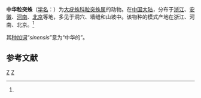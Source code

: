{{Speciesbox
| taxon = Macrothele sinensis
| binomial_authority = Zhu et Mao, 1983<ref name='id12788'>{{cite web| url =http://www.bioinfo.cn/db05/BjdwSpecies.php?action=view&id=12788| title =中华粒突蛛| work =《中国动物物种编目数据库》| publisher =中国科学院微生物研究所| author =中国科学院动物研究所| accessdate =2009-04-28| deadurl =yes| archiveurl =https://web.archive.org/web/20160305025747/http://www.bioinfo.cn/db05/BjdwSpecies.php?action=view&id=12788| archivedate =2016-03-05}}</ref>
}}

'''中华粒突蛛'''（[[学名|学名]]：{{lang|la|''Macrothele sinensis''}}）为[[大疣蛛科|大疣蛛科]][[粒突蛛属|粒突蛛属]]的动物。在[[中国大陆|中国大陆]]，分布于[[浙江|浙江]]、[[安徽|安徽]]、[[河南|河南]]、[[北京|北京]]等地，多见于洞穴、墙缝和山坡中。该物种的模式产地在浙江、河南、北京。<ref name='id12788'/>

其[[种加词|种加词]]“''sinensis''”意为“中华的”。

== 参考文献 ==
{{reflist}}

{{taxonbar}}
[[Category:_1983年描述的动物|Z]]
[[Category:粒突蛛属|Z]]